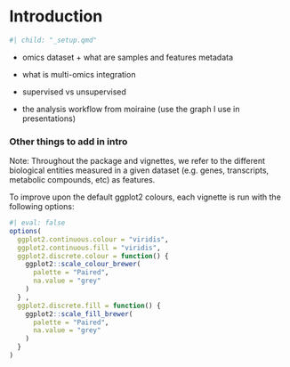 # Introduction

```r
#| child: "_setup.qmd"
```

-   omics dataset + what are samples and features metadata

-   what is multi-omics integration

-   supervised vs unsupervised

-   the analysis workflow from moiraine (use the graph I use in presentations)

### Other things to add in intro

Note: Throughout the package and vignettes, we refer to the different biological entities measured in a given dataset (e.g. genes, transcripts, metabolic compounds, etc) as features.


To improve upon the default ggplot2 colours, each vignette is run with the following options:

```r
#| eval: false
options(
  ggplot2.continuous.colour = "viridis",
  ggplot2.continuous.fill = "viridis",
  ggplot2.discrete.colour = function() {
    ggplot2::scale_colour_brewer(
      palette = "Paired", 
      na.value = "grey"
    )
  } ,
  ggplot2.discrete.fill = function() {
    ggplot2::scale_fill_brewer(
      palette = "Paired",
      na.value = "grey"
    )
  } 
)
```
